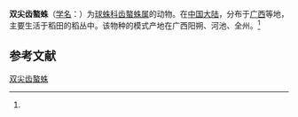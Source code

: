 {{Speciesbox
| name = 双尖齿螯蛛
| status = 
| status_system = 
| image = 
| genus = Enoplognatha
| species = diodonta
| authority = (Zhu et Zhang, 1992)<ref name='id13036'>{{cite web| url =http://www.bioinfo.cn/db05/BjdwSpecies.php?action=view&id=13036| title =双尖齿螯蛛| work =《中国动物物种编目数据库》| publisher =中国科学院微生物研究所| author =中国科学院动物研究所| accessdate =2009-04-28| deadurl =yes| archiveurl =https://web.archive.org/web/20160305072725/http://www.bioinfo.cn/db05/BjdwSpecies.php?action=view&id=13036| archivedate =2016-03-05}}</ref>
}}

'''双尖齿螯蛛'''（[[学名|学名]]：{{lang|la|''Enoplognatha diodonta''}}）为[[球蛛科|球蛛科]][[齿螯蛛属|齿螯蛛属]]的动物。在[[中国大陆|中国大陆]]，分布于[[广西|广西]]等地，主要生活于稻田的稻丛中。该物种的模式产地在广西阳朔、河池、全州。<ref name='id13036'/>

== 参考文献 ==
{{reflist}}

{{Wikispecies|Enoplognatha diodonta}}
{{Taxonbar|from=Q2130763}}

[[Category:齿螯蛛属|双尖齿螯蛛]]


{{蜘蛛小作品}}